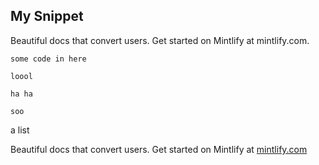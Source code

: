 ## My Snippet

<Info>Beautiful docs that convert users. Get started on Mintlify at mintlify.com.</Info>

```
some code in here

loool

ha ha

soo
```

a list

Beautiful docs that convert users. Get started on Mintlify at [mintlify.com](http://mintlify.com)